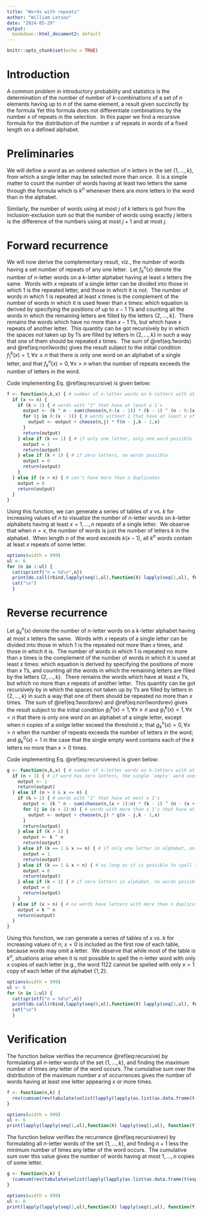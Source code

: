 ```yaml
---
title: "Words with repeats"
author: "William Letsou"
date: "2024-05-29"
output:
  bookdown::html_document2: default
---
```


```r
knitr::opts_chunk$set(echo = TRUE)
```

# Introduction

A common problem in introductory probability and statistics is the determination of the number of number of $k$-combinations of a set of $n$ elements having up to $n$ of the same element, a result given succinctly by the formula
\begin{equation}
\binom{n+k-1}{k}
\end{equation}Yet this formula does not differentiate combinations by the number $x$ of repeats in the selection.&nbsp; In this paper we find a recursive formula for the distribution of the number $x$ of repeats in words of a fixed length on a defined alphabet.

# Preliminaries

We will define a *word* as an ordered selection of $n$ *letters* in the set $\left\{1,\ldots,k\right\}$, from which a single letter may be selected more than once.&nbsp; It is a simple matter to count the number of words having at least two letters the same through the formula
\begin{equation}
k^n-\prod_{j=0}^{n-1}\left(n-j\right),
\end{equation}which is $k^n$ whenever there are more letters in the word than in the alphabet. 

Similarly, the number of words using at most $j$ of $k$ letters is got from the inclusion-exclusion sum
\begin{equation}
\sum_{i=0}^{j-1}\left(-1\right)^{i}\binom{k}{j-i}\left(j-i\right)^n,
\end{equation}so that the number of words using exactly $j$ letters is the difference of the numbers using at most $j+1$ and at most $j$.

# Forward recurrence

We will now derive the complementary result, viz., the number of words having a set number of repeats of any one letter.&nbsp; Let $f^n_k\left(x\right)$ denote the number of $n$-letter words on a $k$-letter alphabet having at least $x$ letters the same.&nbsp; Words with $x$ repeats of a single letter can be divided into those in which $1$ is the repeated letter, and those in which it is not.&nbsp; The number of words in which $1$ is repeated at least $x$ times is the complement of the number of words in which it is used fewer than $x$ times:
\begin{equation}
k^n-\sum_{j=0}^{x-1}\binom{n}{j}\left(k-1\right)^{n-j},
(#eq:1words)
\end{equation}which equation is derived by specifying the positions of up to $x-1$ $1$'s and counting all the words in which the remaining letters are filled by the letters $\left\{2,\ldots,k\right\}$.&nbsp; There remains the words which have no more than $x-1$ $1$'s, but which have $x$ repeats of another letter.&nbsp; This quantity can be got recursively by
\begin{equation}
\sum_{j=0}^{x-1}\binom{n}{j}f^{n-j}_{k-1}\left(x\right),
(#eq:non1words)
\end{equation}in which the spaces not taken up by $1$'s are filled by letters in $\left\{2,\ldots,k\right\}$ in such a way that one of them should be repeated $x$ times.&nbsp; The sum of \@ref(eq:1words) and \@ref(eq:non1words) gives the result
\begin{equation}
f_k^n\left(x\right)=\left(k^n-\sum_{j=0}^{x-1}\binom{n}{j}\left(k-1\right)^{n-j}\right)+\sum_{j=0}^{x-1}\binom{n}{j}f^{n-j}_{k-1}\left(x\right),
(#eq:recursive)
\end{equation}subject to the initial condition $f_1^k\left(x\right)=1, \forall x\leq n$ that there is only one word on an alphabet of a single letter, and that $f_k^n\left(x\right)=0, \forall x>n$ when the number of repeats exceeds the number of letters in the word.

Code implementing Eq. \@ref(eq:recursive) is given below:

```r
f <- function(n,k,x) { # number of n-letter words on k-letters with at least k repeats
  if (x <= n) {
    if (k > 1) { # words with "1" that have at least x 1's
      output <- (k ^ n - sum(choose(n,0:(x - 1)) * (k - 1) ^ (n - 0:(x - 1))))
      for (j in 0:(x - 1)) { # words without 1 that have at least x of another letter
        output <- output + choose(n,j) * f(n - j,k - 1,x)
      }
      return(output)
    } else if (k == 1) { # if only one letter, only one word possible
      output = 1
      return(output)
    } else if (k < 1) { # if zero letters, no words possible
      output = 0
      return(output)
    }
  } else if (x > n) { # can't have more than n duplicates
    output = 0
    return(output)
  }
}
```

Using this function, we can generate a series of tables of $x$ vs. $k$ for increasing values of $n$ to visualize the number of $n$-letter words on $k$-letter alphabets having at least $x=1,\ldots,n$ repeats of a single letter.&nbsp; We observe that when $n=x$, the number of words is just the number of letters $k$ in the alphabet.&nbsp; When length $n$ of the word exceeds $k\left(x-1\right)$, all $k^n$ words contain at least $x$ repeats of some letter.

```r
options(width = 999)
ul <- 6
for (n in 1:ul) {
  cat(sprintf("n = %d\n",n))
  print(do.call(rbind,lapply(seq(1,ul),function(X) lapply(seq(1,ul), function(Y) f(n,Y,X)))))
  cat("\n")
  }
```

# Reverse recurrence

Let $g^n_k\left(x\right)$ denote the number of $n$-letter words on a $k$-letter alphabet having at most $x$ letters the same.&nbsp; Words with $x$ repeats of a single letter can be divided into those in which $1$ is the repeated not more than $x$ times, and those in which it is.&nbsp; The number of words in which $1$ is repeated no more than $x$ times is the complement of the number of words in which it is used at least $x$ times:
\begin{equation}
k^n-\sum_{j=x+1}^{n}\binom{n}{j}\left(k-1\right)^{n-j},
(#eq:1wordsrev)
\end{equation}which equation is derived by specifying the positions of more than $x$ $1$'s, and counting all the words in which the remaining letters are filled by the letters $\left\{2,\ldots,k\right\}$.&nbsp; There remains the words which have at least $x$ $1$'s, but which no more than $x$ repeats of another letter.&nbsp; This quantity can be got recursively by
\begin{equation}
\sum_{j=x+1}^{n}\binom{n}{j}g^{n-j}_{k-1}\left(x\right),
(#eq:non1wordsrev)
\end{equation}in which the spaces not taken up by $1$'s are filled by letters in $\left\{2,\ldots,k\right\}$ in such a way that one of them should be repeated no more than $x$ times.&nbsp; The sum of \@ref(eq:1wordsrev) and \@ref(eq:non1wordsrev) gives the result
\begin{equation}
g_k^n\left(x\right)=\left(k^n-\sum_{j=x-1}^{n}\binom{n}{j}\left(k-1\right)^{n-j}\right)+\sum_{j=x-1}^{n}\binom{n}{j}g^{n-j}_{k-1}\left(x\right),
(#eq:recursiverev)
\end{equation}subject to the initial condition $g_1^k\left(x\right)=1, \forall x\geq n$ and $g_1^k\left(x\right)=1, \forall x< n$ that there is only one word on an alphabet of a single letter, except when $n$ copies of a sinlge letter exceed the threshold $x$; that $g_k^n\left(x\right)=0, \forall x>n$ when the number of repeats exceeds the number of letters in the word; and $g_k^0\left(x\right)=1$ in the case that the single empty word contains each of the $k$ letters no more than $x>0$ times.

Code implementing Eq. \@ref(eq:recursiverev) is given below:

```r
g <- function(n,k,x) { # number of n-letter words on k-letters with at most x repeats
  if (n < 1) { # if word has zero letters, the single 'empty' word uses each letter fewer than x times
    output <- 1
    return(output)
  } else if (n > 0 & x <= n) {
    if (k > 1) { # words with "1" that have at most x 1's
      output <- (k ^ n - sum(choose(n,(x + 1):n) * (k - 1) ^ (n - (x + 1):n)))
      for (j in (x + 1):n) { # words with more than x 1's that have at most x of another letter
        output <- output + choose(n,j) * g(n - j,k - 1,x)
      }
      return(output)
    } else if (k > 1) {
      output <- k ^ n
      return(output)
    } else if (k == 1 & x >= n) { # if only one letter in alphabet, only one word possible...
      output = 1
      return(output)
    } else if (k == 1 & x < n) { # as long as it is possible to spell the n-letter word without more than x copies of the single letter
      output = 0
      return(output)
    } else if (k < 1) { # if zero letters in alphabet, no words possible
      output = 0
      return(output)
    }
  } else if (x > n) { # no words have letters with more than n duplicates, so all have less
    output = k ^ n
    return(output)
  }
}
```

Using this function, we can generate a series of tables of $x$ vs. $k$ for increasing values of $n$; $x=0$ is included as the first row of each table, because words may omit a letter.&nbsp; We observe that while most of the table is $k^n$, situations arise when it is not possible to spell the $n$-letter word with only $x$ copies of each letter (e.g., the word $1122$ cannot be spelled with only $x=1$ copy of each letter of the alphabet $\left\{1,2\right\}$.

```r
options(width = 999)
ul <- 6
for (n in 1:ul) {
  cat(sprintf("n = %d\n",n))
  print(do.call(rbind,lapply(seq(0,ul),function(X) lapply(seq(1,ul), function(Y) g(n,Y,X)))))
  cat("\n")
  }
```


# Verification

The function below verifies the recurrence \@ref(eq:recursive) by formulating all $n$-letter words of the set $\left\{1,\ldots,k\right\}$, and finding the maximum number of times *any* letter of the word occurs.  The cumulative sum over the distribution of the maximum number $x$ of occurrences gives the number of words having at least one letter appearing $x$ or more times.

```r
f <- function(n,k) {
  rev(cumsum(rev(tabulate(unlist(lapply(lapply(as.list(as.data.frame(t(expand.grid(rep(list(1:k),n))))),function(X) tabulate(X,nbins = k)),max)),nbins = n))))
}
```

```r
options(width = 999)
ul <- 6
print(lapply(lapply(seq(1,ul),function(X) lapply(seq(1,ul), function(Y) f(X,Y))),function(Z) do.call(cbind,Z)))
```

The function below verifies the recurrence \@ref(eq:recursiverev) by formulating all $n$-letter words of the set $\left\{1,\ldots,k\right\}$, and finding $n+1$ less the minimum number of times any letter of the word occurs.&nbsp; The cumulative sum over this value gives the number of words having at most $1,\ldots,n$ copies of some letter.

```r
g <- function(n,k) {
  (cumsum(rev(tabulate(unlist(lapply(lapply(as.list(as.data.frame(t(expand.grid(rep(list(1:k),n))))),function(X) tabulate(X,nbins = k)),function(Z) n - min(Z) + 1)),nbins = n + 1))))
}
```

```r
options(width = 999)
ul <- 6
print(lapply(lapply(seq(1,ul),function(X) lapply(seq(1,ul), function(Y) g(X,Y))),function(Z) do.call(cbind,Z)))
```

